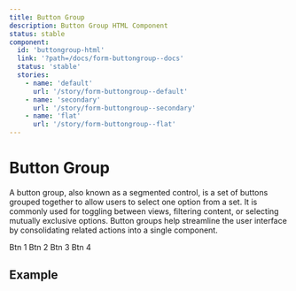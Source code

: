 ```yaml
---
title: Button Group
description: Button Group HTML Component
status: stable
component:
  id: 'buttongroup-html'
  link: '?path=/docs/form-buttongroup--docs'
  status: 'stable'
  stories:
    - name: 'default'
      url: '/story/form-buttongroup--default'
    - name: 'secondary'
      url: '/story/form-buttongroup--secondary'
    - name: 'flat'
      url: '/story/form-buttongroup--flat'
---
```


# Button Group

A button group, also known as a segmented control, is a set of buttons grouped together to allow users to select one option from a set. 
It is commonly used for toggling between views, filtering content, or selecting mutually exclusive options. 
Button groups help streamline the user interface by consolidating related actions into a single component.

<Section current="html" >

<ComponentPreview>
  <ButtonGroup
    name={'opinion_scale'}
    size={'large'}
    defaultValue={2}
  >
    <ButtonGroupItem key={1} value={1}>Btn 1</ButtonGroupItem>
    <ButtonGroupItem key={2} value={2}>Btn 2</ButtonGroupItem>
    <ButtonGroupItem key={3} value={3}>Btn 3</ButtonGroupItem>
    <ButtonGroupItem key={4} value={4}>Btn 4</ButtonGroupItem>
  </ButtonGroup>
</ComponentPreview>

## Example

<StorybookFrame
  componentId="buttongroup-html"
  story="default" />

</Section>
